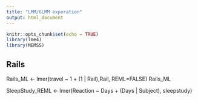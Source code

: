 ```yaml
---
title: "LMM/GLMM exporation"
output: html_document
---
```


```r
knitr::opts_chunk$set(echo = TRUE)
library(lme4)
library(MEMSS)
```

## Rails
Rails_ML <- lmer(travel ~ 1 + (1 | Rail),Rail, REML=FALSE)
Rails_ML

SleepStudy_REML <- lmer(Reaction ~ Days + (Days | Subject), sleepstudy)

